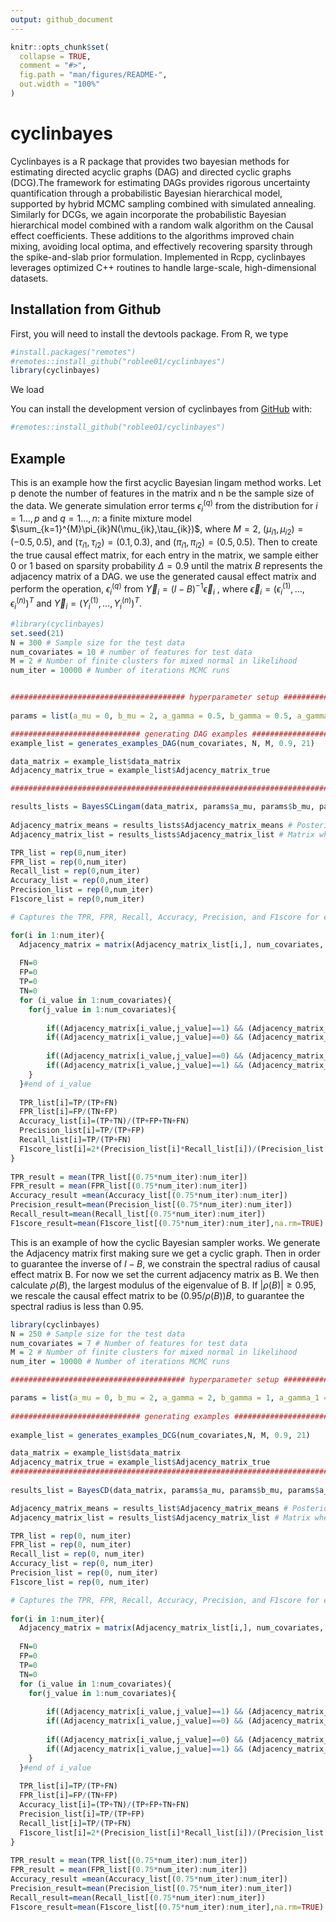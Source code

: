 ```yaml
---
output: github_document
---
```


<!-- README.md is generated from README.Rmd. Please edit that file -->

```r
knitr::opts_chunk$set(
  collapse = TRUE,
  comment = "#>",
  fig.path = "man/figures/README-",
  out.width = "100%"
)
```

# cyclinbayes

<!-- badges: start -->
<!-- badges: end -->

Cyclinbayes is a R package that provides two bayesian methods for estimating directed acyclic graphs (DAG) and directed cyclic graphs (DCG).The framework for estimating DAGs provides rigorous uncertainty quantification through a probabilistic Bayesian hierarchical model, supported by hybrid MCMC sampling combined with simulated annealing. Similarly for DCGs, we again incorporate the probabilistic Bayesian hierarchical model combined with a random walk algorithm on the Causal effect coefficients. These additions to the algorithms improved chain mixing, avoiding local optima, and effectively recovering sparsity through the spike-and-slab prior formulation. Implemented in Rcpp, cyclinbayes leverages optimized C++ routines to handle large-scale, high-dimensional datasets. 

## Installation from Github
First, you will need to install the devtools package. From R, we type
```r
#install.packages("remotes")
#remotes::install_github("roblee01/cyclinbayes")
library(cyclinbayes)
```

We load 

You can install the development version of cyclinbayes from [GitHub](https://github.com/) with:

``` r
#remotes::install_github("roblee01/cyclinbayes")
```

## Example

This is an example how the first acyclic Bayesian lingam method works. Let p denote the number of features in the matrix and n be the sample size of the data. We generate simulation error terms $\epsilon_{i}^{(q)}$ from the distribution for $i=1\ldots,p$ and $q=1\ldots,n$: a finite mixture model $\sum_{k=1}^{M}\pi_{ik}N(\mu_{ik},\tau_{ik})$, where $M = 2$, $(\mu_{i1},\mu_{i2})=(-0.5,0.5)$, and $(\tau_{i1},\tau_{i2})=(0.1,0.3)$, and $(\pi_{i1},\pi_{i2})=(0.5,0.5)$. Then to create the true causal effect matrix, for each entry in the matrix, we sample either 0 or 1 based on sparsity probability $\Delta=0.9$ until the matrix $B$ represents the adjacency matrix of a DAG. we use the generated causal effect matrix and perform the operation, $\epsilon_{i}^{(q)}$ from $\vec{Y}_{i} = (I-B)^{-1}\vec{\epsilon}_{i}$ , where $\vec{\epsilon}_{i} = (\epsilon_{i}^{(1)},\ldots,\epsilon_{i}^{(n)})^{T}$ and $\vec{Y}_{i}=(Y_{i}^{(1)},\ldots,Y_{i}^{(n)})^{T}$.

```r
#library(cyclinbayes) 
set.seed(21)
N = 300 # Sample size for the test data
num_covariates = 10 # number of features for test data
M = 2 # Number of finite clusters for mixed normal in likelihood 
num_iter = 10000 # Number of iterations MCMC runs


####################################### hyperparameter setup ###################################################
  
params = list(a_mu = 0, b_mu = 2, a_gamma = 0.5, b_gamma = 0.5, a_gamma_1 = 2, b_gamma_1 = 1, a_tao = 2, b_tao = 1, a_og_tao=0.01, b_og_tao=0.01, alpha = 1)

############################# generating DAG examples ##########################################################
example_list = generates_examples_DAG(num_covariates, N, M, 0.9, 21) 

data_matrix = example_list$data_matrix 
Adjacency_matrix_true = example_list$Adjacency_matrix_true 

#######################################################################################

results_lists = BayesSCLingam(data_matrix, params$a_mu, params$b_mu, params$a_gamma, params$b_gamma, params$a_tao, params$b_tao, params$a_og_tao, params$b_og_tao, params$a_gamma_1, params$b_gamma_1, params$alpha, M, num_iter) # Runs the Acyclic algorithm
  
Adjacency_matrix_means = results_lists$Adjacency_matrix_means # Posterior means for each of the possible edges of the graph
Adjacency_matrix_list = results_lists$Adjacency_matrix_list # Matrix where each row is a flattened version of the Adjacency matrix for that iteration

TPR_list = rep(0,num_iter)
FPR_list = rep(0,num_iter)
Recall_list = rep(0,num_iter)
Accuracy_list = rep(0,num_iter)
Precision_list = rep(0,num_iter)
F1score_list = rep(0,num_iter)

# Captures the TPR, FPR, Recall, Accuracy, Precision, and F1score for each estimated graph structure per iteration

for(i in 1:num_iter){
  Adjacency_matrix = matrix(Adjacency_matrix_list[i,], num_covariates, num_covariates)
    
  FN=0
  FP=0
  TP=0
  TN=0
  for (i_value in 1:num_covariates){
    for(j_value in 1:num_covariates){
        
        if((Adjacency_matrix[i_value,j_value]==1) && (Adjacency_matrix_true[i_value,j_value]==1)){TP=TP+1}
        if((Adjacency_matrix[i_value,j_value]==0) && (Adjacency_matrix_true[i_value,j_value]==1)){FN=FN+1}
        
        if((Adjacency_matrix[i_value,j_value]==0) && (Adjacency_matrix_true[i_value,j_value]==0)){TN=TN+1}
        if((Adjacency_matrix[i_value,j_value]==1) && (Adjacency_matrix_true[i_value,j_value]==0)){FP=FP+1}
    }
  }#end of i_value
    
  TPR_list[i]=TP/(TP+FN)
  FPR_list[i]=FP/(TN+FP)
  Accuracy_list[i]=(TP+TN)/(TP+FP+TN+FN)
  Precision_list[i]=TP/(TP+FP)
  Recall_list[i]=TP/(TP+FN)
  F1score_list[i]=2*(Precision_list[i]*Recall_list[i])/(Precision_list[i]+Recall_list[i])
}
  
TPR_result = mean(TPR_list[(0.75*num_iter):num_iter])
FPR_result = mean(FPR_list[(0.75*num_iter):num_iter])
Accuracy_result =mean(Accuracy_list[(0.75*num_iter):num_iter])
Precision_result=mean(Precision_list[(0.75*num_iter):num_iter])
Recall_result=mean(Recall_list[(0.75*num_iter):num_iter])
F1score_result=mean(F1score_list[(0.75*num_iter):num_iter],na.rm=TRUE)
```

This is an example of how the cyclic Bayesian sampler works. We generate the Adjacency matrix first making sure we get a cyclic graph. Then in order to guarantee the inverse of $I-B$,  we constrain the spectral radius of causal effect matrix B. For now we set the current adjacency matrix as B. We then calculate $\rho(B)$, the largest modulus of the eigenvalue of B. If $|\rho(B)|\geq 0.95$, we rescale the causal effect matrix to be $(0.95/\rho(B))B$, to guarantee the spectral radius is less than 0.95.

```r
library(cyclinbayes) 
N = 250 # Sample size for the test data
num_covariates = 7 # Number of features for test data
M = 2 # Number of finite clusters for mixed normal in likelihood 
num_iter = 10000 # Number of iterations MCMC runs

####################################### hyperparameter setup ###################################################

params = list(a_mu = 0, b_mu = 2, a_gamma = 2, b_gamma = 1, a_gamma_1 = 2, b_gamma_1 = 1, a_tao = 2, b_tao = 1, alpha = 1)
  
############################# generating examples #############################
  
example_list = generates_examples_DCG(num_covariates,N, M, 0.9, 21)

data_matrix = example_list$data_matrix
Adjacency_matrix_true = example_list$Adjacency_matrix_true
###############################################################################
  
results_list = BayesCD(data_matrix, params$a_mu, params$b_mu, params$a_gamma, params$b_gamma, params$a_tao, params$b_tao, params$a_gamma_1, params$b_gamma_1, params$alpha, M, num_iter)

Adjacency_matrix_means = results_list$Adjacency_matrix_means # Posterior means for each of the possible edges of the graph
Adjacency_matrix_list = results_list$Adjacency_matrix_list # Matrix where each row is a flattened version of the Adjacency matrix for that iteration

TPR_list = rep(0, num_iter)
FPR_list = rep(0, num_iter)
Recall_list = rep(0, num_iter)
Accuracy_list = rep(0, num_iter)
Precision_list = rep(0, num_iter)
F1score_list = rep(0, num_iter)

# Captures the TPR, FPR, Recall, Accuracy, Precision, and F1score for each estimated graph structure per iteration
  
for(i in 1:num_iter){
  Adjacency_matrix = matrix(Adjacency_matrix_list[i,], num_covariates, num_covariates)
    
  FN=0
  FP=0
  TP=0
  TN=0
  for (i_value in 1:num_covariates){
    for(j_value in 1:num_covariates){
        
        if((Adjacency_matrix[i_value,j_value]==1) && (Adjacency_matrix_true[i_value,j_value]==1)){TP=TP+1}
        if((Adjacency_matrix[i_value,j_value]==0) && (Adjacency_matrix_true[i_value,j_value]==1)){FN=FN+1}
        
        if((Adjacency_matrix[i_value,j_value]==0) && (Adjacency_matrix_true[i_value,j_value]==0)){TN=TN+1}
        if((Adjacency_matrix[i_value,j_value]==1) && (Adjacency_matrix_true[i_value,j_value]==0)){FP=FP+1}
    }
  }#end of i_value
    
  TPR_list[i]=TP/(TP+FN)
  FPR_list[i]=FP/(TN+FP)
  Accuracy_list[i]=(TP+TN)/(TP+FP+TN+FN)
  Precision_list[i]=TP/(TP+FP)
  Recall_list[i]=TP/(TP+FN)
  F1score_list[i]=2*(Precision_list[i]*Recall_list[i])/(Precision_list[i]+Recall_list[i])
}
  
TPR_result = mean(TPR_list[(0.75*num_iter):num_iter])
FPR_result = mean(FPR_list[(0.75*num_iter):num_iter])
Accuracy_result =mean(Accuracy_list[(0.75*num_iter):num_iter])
Precision_result=mean(Precision_list[(0.75*num_iter):num_iter])
Recall_result=mean(Recall_list[(0.75*num_iter):num_iter])
F1score_result=mean(F1score_list[(0.75*num_iter):num_iter],na.rm=TRUE)
```


